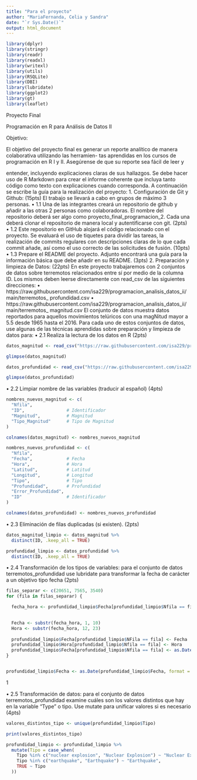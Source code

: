```yaml
---
title: "Para el proyecto"
author: "MariaFernanda, Celia y Sandra"
date: "`r Sys.Date()`"
output: html_document
---
```


```r
library(dplyr)
library(stringr)
library(readr)
library(readxl) 
library(writexl) 
library(utils)
library(RSQLite) 
library(DBI)
library(lubridate)
library(ggplot2)
library(gt)
library(leaflet)

```

Proyecto Final

Programación en R para Análisis de Datos II

Objetivo:

El objetivo del proyecto final es generar un reporte analítico de manera colaborativa utilizando las herramien-
tas aprendidas en los cursos de programación en R I y II. Asegúrense de que su reporte sea fácil de leer y

entender, incluyendo explicaciones claras de sus hallazgos. Se debe hacer uso de R Markdown para crear el
informe coherente que incluya tanto código como texto con explicaciones cuando corresponda.
A continuación se escribe la guía para la realización del proyecto:
1. Configuración de Git y Github: (15pts)
El trabajo se llevará a cabo en grupos de máximo 3 personas.
• 1.1 Una de las integrantes creará un repositorio de github y añadir a las otras 2 personas como
colaboradoras. El nombre del repositorio deberá ser algo como proyecto_final_programacion_2. Cada
una deberá clonar el repositorio de manera local y autentificarse con git. (2pts)
• 1.2 Este repositorio en GitHub alojará el código relacionado con el proyecto. Se evaluará el uso de
tiquetes para dividir las tareas, la realización de commits regulares con descripciones claras de lo que
cada commit añade, así como el uso correcto de las solicitudes de fusión. (10pts)
• 1.3 Prepare el README del proyecto. Adjunto encontrará una guía para la información básica que
debe añadir en su README. (3pts)
2. Preparación y limpieza de Datos: (22pts)
En este proyecto trabajaremos con 2 conjuntos de datos sobre terremotos relacionados entre sí por medio de
la columna ID. Los mismos deben leerse directamente con read_csv de las siguientes direcciones:
• https://raw.githubusercontent.com/isa229/programacion_analisis_datos_ii/main/terremotos_
profundidad.csv
• https://raw.githubusercontent.com/isa229/programacion_analisis_datos_ii/main/terremotos_
magnitud.csv
El conjunto de datos muestra datos reportados para aquellos movimientos telúricos con una magNitud mayor
a 5.5 desde 1965 hasta el 2016.
Para cada uno de estos conjuntos de datos, use algunas de las técnicas aprendidas sobre preparación y
limpieza de datos para:
• 2.1 Realiza la lectura de los datos en R (2pts)

```r
datos_magnitud <- read_csv("https://raw.githubusercontent.com/isa229/programacion_analisis_datos_ii/main/terremotos_magnitud.csv")

glimpse(datos_magnitud)

datos_profundidad <- read_csv("https://raw.githubusercontent.com/isa229/programacion_analisis_datos_ii/main/terremotos_profundidad.csv")

glimpse(datos_profundidad)

```

• 2.2 Limpiar nombre de las variables (traducir al español) (4pts)
```r
nombres_nuevos_magnitud <- c(
  "Nfila",
  "ID",                # Identificador
  "Magnitud",          # Magnitud
  "Tipo_Magnitud"      # Tipo de Magnitud
)

colnames(datos_magnitud) <- nombres_nuevos_magnitud

nombres_nuevos_profundidad <- c(
  "Nfila",
  "Fecha",             # Fecha
  "Hora",              # Hora
  "Latitud",           # Latitud
  "Longitud",          # Longitud
  "Tipo",              # Tipo
  "Profundidad",       # Profundidad
  "Error_Profundidad",
  "ID"                 # Identificador
)

colnames(datos_profundidad) <- nombres_nuevos_profundidad

```

• 2.3 Eliminación de filas duplicadas (si existen). (2pts)
```r
datos_magnitud_limpio <- datos_magnitud %>%
  distinct(ID, .keep_all = TRUE)

profundidad_limpio <- datos_profundidad %>%
  distinct(ID, .keep_all = TRUE)
```

• 2.4 Transformación de los tipos de variables: para el conjunto de datos terremotos_profundidad use
lubridate para transformar la fecha de carácter a un objetivo tipo fecha (2pts)
```r
filas_separar <- c(20651, 7565, 3540)
for (fila in filas_separar) {

  fecha_hora <- profundidad_limpio$Fecha[profundidad_limpio$Nfila == fila]
  

  Fecha <- substr(fecha_hora, 1, 10)
  Hora <- substr(fecha_hora, 12, 23)
  
  profundidad_limpio$Fecha[profundidad_limpio$NFila == fila] <- Fecha
  profundidad_limpio$Hora[profundidad_limpio$Nfila == fila] <- Hora
  profundidad_limpio$Fecha[profundidad_limpio$Nfila == fila] <- as.Date(Fecha,format = "%m/%d/%Y")
}


profundidad_limpio$Fecha <- as.Date(profundidad_limpio$Fecha, format = "%m/%d/%Y")
```
1

• 2.5 Transformación de datos: para el conjunto de datos terremotos_profundidad examine cuáles son los
valores distintos que hay en la variable “Type” o tipo. Use mutate para unificar valores si es necesario
(4pts)
```r
valores_distintos_tipo <- unique(profundidad_limpio$Tipo)

print(valores_distintos_tipo)

profundidad_limpio <- profundidad_limpio %>%
  mutate(Tipo = case_when(
    Tipo %in% c("nuclear explosion", "Nuclear Explosion") ~ "Nuclear Explosion",
    Tipo %in% c("earthquake", "Earthquake") ~ "Earthquake",
    TRUE ~ Tipo
  ))




```